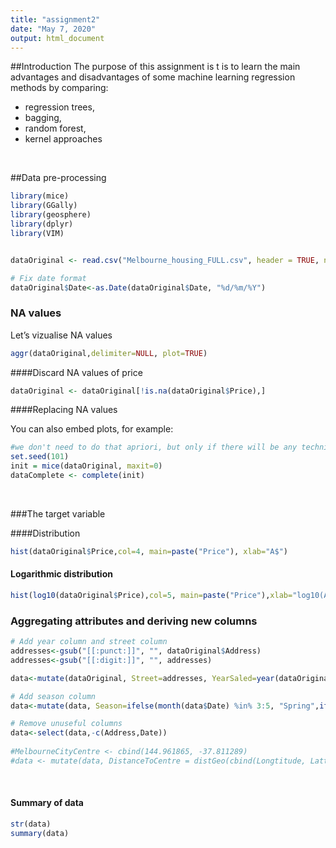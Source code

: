 ```yaml
---
title: "assignment2"
date: "May 7, 2020"
output: html_document
---
```



##Introduction
The purpose of this assignment is t is to learn the main advantages and disadvantages of some machine learning regression methods by comparing:

* regression trees,
* bagging,
* random forest,
*  kernel approaches

</br>

##Data pre-processing

```r
library(mice)
library(GGally)
library(geosphere)
library(dplyr)
library(VIM)


dataOriginal <- read.csv("Melbourne_housing_FULL.csv", header = TRUE, na.strings=c("", "NA", "#N/A"))

```


```r
# Fix date format
dataOriginal$Date<-as.Date(dataOriginal$Date, "%d/%m/%Y")
```

### NA values
Let's vizualise NA values
```r
aggr(dataOriginal,delimiter=NULL, plot=TRUE)
```

####Discard NA values of price
```r
dataOriginal <- dataOriginal[!is.na(dataOriginal$Price),]
```

####Replacing NA values

You can also embed plots, for example:

```r
#we don't need to do that apriori, but only if there will be any technique that doesn't work with NA 
set.seed(101) 
init = mice(dataOriginal, maxit=0) 
dataComplete <- complete(init)
```
</br>

###The target variable

####Distribution
```r
hist(dataOriginal$Price,col=4, main=paste("Price"), xlab="A$")
```

#### Logarithmic distribution
```r
hist(log10(dataOriginal$Price),col=5, main=paste("Price"),xlab="log10(A$)")
```

### Aggregating attributes and deriving new columns
```r

# Add year column and street column
addresses<-gsub("[[:punct:]]", "", dataOriginal$Address)
addresses<-gsub("[[:digit:]]", "", addresses)

data<-mutate(dataOriginal, Street=addresses, YearSaled=year(dataOriginal$Date))

# Add season column
data<-mutate(data, Season=ifelse(month(data$Date) %in% 3:5, "Spring",ifelse(month(data$Date) %in% 6:8, "summer", ifelse(month(data$Date) %in% 9:11, "Autumn","Winter"))))

# Remove unuseful columns
data<-select(data,-c(Address,Date))
  
#MelbourneCityCentre <- cbind(144.961865, -37.811289)
#data <- mutate(data, DistanceToCentre = distGeo(cbind(Longtitude, Lattitude), MelbourneCityCentre))
```

</br>

#### Summary of data
```r
str(data)
summary(data)
```